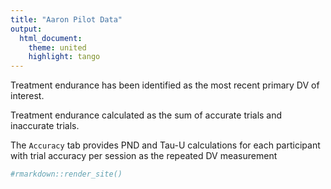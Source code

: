 ```yaml
---
title: "Aaron Pilot Data"
output:
  html_document:
    theme: united
    highlight: tango
---
```


Treatment endurance has been identified as the most recent primary DV of interest. 

Treatment endurance calculated as the sum of accurate trials and inaccurate trials. 


The `Accuracy` tab provides PND and Tau-U calculations for each participant with trial accuracy per session as the repeated DV measurement

```r
#rmarkdown::render_site()
```